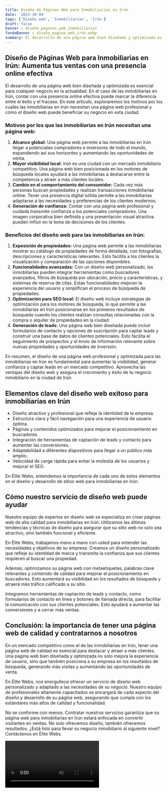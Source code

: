 ```yaml
---
title: Diseño de Páginas Web para Inmobiliarias en Irún
date: '2023-10-04'
tags: ['Diseño web', 'Inmobiliarias', 'Irún']
draft: false
banner : diseño_paginas_web_inmobiliarias
fondoBanner : diseño_pagina_web_irún.webp
summary: El desarrollo de una página web bien diseñada y optimizada es esencial para cualquier negocio en la actualidad. En el caso de las inmobiliarias en Irún, contar con una presencia online efectiva puede marcar la diferencia entre el éxito y el fracaso. En este artículo, exploraremos los motivos por los cuales las inmobiliarias en Irún necesitan una página web profesional y cómo el diseño web puede beneficiar su negocio en esta ciudad.
---
```


## Diseño de Páginas Web para Inmobiliarias en Irún: Aumenta tus ventas con una presencia online efectiva

El desarrollo de una página web bien diseñada y optimizada es esencial para cualquier negocio en la actualidad. En el caso de las inmobiliarias en Irún, contar con una presencia online efectiva puede marcar la diferencia entre el éxito y el fracaso. En este artículo, exploraremos los motivos por los cuales las inmobiliarias en Irún necesitan una página web profesional y cómo el diseño web puede beneficiar su negocio en esta ciudad.

### Motivos por los que las inmobiliarias en Irún necesitan una página web:

1. **Alcance global:** Una página web permite a las inmobiliarias en Irún llegar a potenciales compradores e inversores de todo el mundo, expandiendo así sus horizontes y aumentando las oportunidades de venta.
2. **Mayor visibilidad local:** Irún es una ciudad con un mercado inmobiliario competitivo. Una página web bien posicionada en los motores de búsqueda locales ayudará a las inmobiliarias a destacarse entre la competencia y atraer a más clientes locales.
3. **Cambio en el comportamiento del consumidor:** Cada vez más personas buscan propiedades y realizan transacciones inmobiliarias online. Tener una presencia digital sólida permite a las inmobiliarias adaptarse a las necesidades y preferencias de los clientes modernos.
4. **Generación de confianza:** Contar con una página web profesional y cuidada transmite confianza a los potenciales compradores. Una imagen corporativa bien definida y una presentación visual atractiva pueden influir en la toma de decisiones de los clientes.

### Beneficios del diseño web para las inmobiliarias en Irún:

1. **Exposición de propiedades:** Una página web permite a las inmobiliarias mostrar su catálogo de propiedades de forma detallada, con fotografías, descripciones y características relevantes. Esto facilita a los clientes la visualización y comparación de las opciones disponibles.
2. **Funcionalidades avanzadas:** Con un diseño web personalizado, las inmobiliarias pueden integrar herramientas como buscadores avanzados, filtros de búsqueda por ubicación, precio y características, y sistemas de reserva de citas. Estas funcionalidades mejoran la experiencia del usuario y simplifican el proceso de búsqueda de propiedades.
3. **Optimización para SEO local:** El diseño web incluye estrategias de optimización para los motores de búsqueda, lo que permite a las inmobiliarias en Irún posicionarse en los primeros resultados de búsqueda cuando los clientes realizan consultas relacionadas con la compra o alquiler de propiedades en la ciudad.
4. **Generación de leads:** Una página web bien diseñada puede incluir formularios de contacto y opciones de suscripción para captar leads y construir una base de datos de clientes potenciales. Esto facilita el seguimiento de prospectos y el envío de información relevante sobre nuevas propiedades y oportunidades de inversión.

En resumen, el diseño de una página web profesional y optimizada para las inmobiliarias en Irún es fundamental para aumentar la visibilidad, generar confianza y captar leads en un mercado competitivo. Aprovecha las ventajas del diseño web y asegura el crecimiento y éxito de tu negocio inmobiliario en la ciudad de Irún.

<GifSeo />

<Cta />

## Elementos clave del diseño web exitoso para inmobiliarias en Irún

- Diseño atractivo y profesional que refleje la identidad de la empresa.
- Estructura clara y fácil navegación para una experiencia de usuario óptima.
- Páginas y contenidos optimizados para mejorar el posicionamiento en buscadores.
- Integración de herramientas de captación de leads y contacto para aumentar las conversiones.
- Adaptabilidad a diferentes dispositivos para llegar a un público más amplio.
- Velocidad de carga rápida para evitar la molestia de los usuarios y mejorar el SEO.

En Élite Webs, entendemos la importancia de cada uno de estos elementos en el diseño y desarrollo de sitios web para inmobiliarias en Irún.

## Cómo nuestro servicio de diseño web puede ayudar

Nuestro equipo de expertos en diseño web se especializa en crear páginas web de alta calidad para inmobiliarias en Irún. Utilizamos las últimas tendencias y técnicas de diseño para asegurar que su sitio web no solo sea atractivo, sino también funcional y eficiente.

En Élite Webs, trabajamos mano a mano con usted para entender las necesidades y objetivos de su empresa. Creamos un diseño personalizado que refleje su identidad de marca y transmita la confianza que sus clientes requieren al buscar una propiedad.

Además, optimizamos su página web con metaetiquetas, palabras clave relevantes y contenido de calidad para mejorar el posicionamiento en buscadores. Esto aumentará su visibilidad en los resultados de búsqueda y atraerá más tráfico calificado a su sitio.

Integramos herramientas de captación de leads y contacto, como formularios de contacto en línea y botones de llamada directa, para facilitar la comunicación con sus clientes potenciales. Esto ayudará a aumentar las conversiones y a cerrar más ventas.

## Conclusión: la importancia de tener una página web de calidad y contratarnos a nosotros

En un mercado competitivo como el de las inmobiliarias en Irún, tener una página web de calidad es esencial para destacar y atraer a más clientes. Una página web bien diseñada y optimizada no solo mejora la experiencia de usuario, sino que también posiciona a su empresa en los resultados de búsqueda, generando más visitas y aumentando las oportunidades de venta.

En Élite Webs, nos enorgullece ofrecer un servicio de diseño web personalizado y adaptado a las necesidades de su negocio. Nuestro equipo de profesionales altamente capacitados se encargará de cada aspecto del diseño y desarrollo de su página web, asegurando que cumpla con los estándares más altos de calidad y funcionalidad.

No se conforme con menos. Contratar nuestros servicios garantiza que su página web para inmobiliarias en Irún estará enfocada en convertir visitantes en ventas. No solo ofrecemos diseño, también ofrecemos resultados. ¿Está listo para llevar su negocio inmobiliario al siguiente nivel? Contáctenos en Élite Webs.

<Video />

<CtaBot job='Inmobiliarias' city='Irún'/>

<Gmaps query='Irún+españa+maps' />